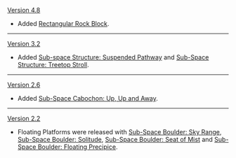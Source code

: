{{Change History/Header}}
[[Version 4.8]]
* Added [[Rectangular Rock Block]].
----
[[Version 3.2]]
* Added [[Sub-space Structure: Suspended Pathway]] and [[Sub-Space Structure: Treetop Stroll]].
----
[[Version 2.6]]
* Added [[Sub-Space Cabochon: Up, Up and Away]].
----
[[Version 2.2]]
* Floating Platforms were released with [[Sub-Space Boulder: Sky Range]], [[Sub-Space Boulder: Solitude]], [[Sub-Space Boulder: Seat of Mist]] and [[Sub-Space Boulder: Floating Precipice]].